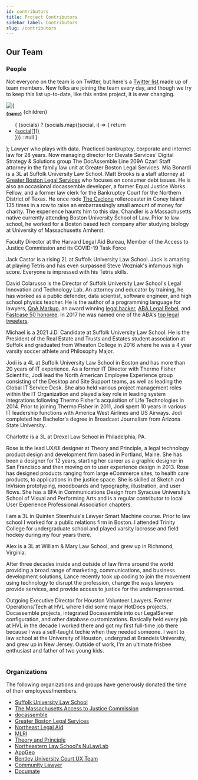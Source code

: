 ```yaml
---
id: contributors 
title: Project Contributors
sidebar_label: Contributors
slug: /contributors
---
```


## Our Team

### People 

Not everyone on the team is on Twitter, but here's a [Twitter list](https://twitter.com/i/lists/1246069325880012800?s=20) made up of team members. New folks are joining the team every day, and though we try to keep this list up-to-date, like this entire project, it is ever changing.


  <tr id={page_id}>
    <td>
      <img src={pic} alt={ name + " Profile Picture"}/>
      <br/> <sub><b><a href={"#" + page_id}>{name}</a></b></sub>
    </td>
    <td>{children}</td>
    <td>
      <ul>
        {
          (socials) ? (socials.map((social, i) => {
            return <li key={i}><a href={social[0]}>{social[1]}</a></li>
          })) : null 
        }
      </ul>
    </td>
  </tr>
);

<table>
  <tbody>
    <Contrib name="Warren Agin" pic="/img/contributors/agin.jpg" page_id="warren-agin"
        socials={[["https://twitter.com/analyticlaw", "Twitter"], ["https://www.linkedin.com/in/warren-e-agin-a50b0/", "LinkedIn"]]}>
      Lawyer who plays with data. Practiced bankruptcy, corporate and internet law for 28 years. Now managing director for Elevate Services' Digital Strategy & Solutions group
    </Contrib>
    <Contrib name="Kate Barry, The Assembly Line 209A Czar" pic="/img/contributors/robby.jpg" page_id="kate_barry">
      The DocAssemble Line 209A Czar! Staff attorney in the family law unit at Greater Boston Legal Services.
    </Contrib>
    <Contrib name="Mia Bonardi" pic="/img/contributors/bonardi.jpg" page_id="bonardi"
      socials={[["https://www.linkedin.com/in/miabonardi/", "LinkedIn"]]}>
      Mia Bonardi is a 3L at Suffolk University Law School.
    </Contrib>
    <Contrib name="Matthew Brooks" pic="/img/contributors/brooks.jpg" page_id="brooks"
      socials={[["https://www.linkedin.com/in/matthew-brooks-he-him-ab944315/", "LinkedIn"]]}>
      Matt Brooks is a staff attorney at <a href="https://www.gbls.org/">Greater Boston Legal Services</a> who focuses on consumer debt issues. He is also an occasional docassemble developer, a former Equal Justice Works Fellow, and a former law clerk for the Bankruptcy Court for the Northern District of Texas. He once rode <a href="https://en.wikipedia.org/wiki/Coney_Island_Cyclone">The Cyclone</a> rollercoaster in Coney Island 135 times in a row to raise an embarrassingly small amount of money for charity. The experience haunts him to this day.
    </Contrib>
    <Contrib name="Chandler Burnham" pic="/img/contributors/burnham.jpg" 
      page_id="burnham" socials={[["https://www.linkedin.com/in/chandler-burnham/", "LinkedIn"]]}>
      Chandler is a Massachusetts native currently attending Boston University School of Law. Prior to law school, he worked for a Boston based tech company after studying biology at University of Massachusetts Amherst.
    </Contrib>
    <Contrib name="Esme Caramello" pic="/img/contributors/robby.jpg" page_id="caramello"
      socials={[["https://hls.harvard.edu/faculty/directory/10132/Caramello", "University Listing"]]}>
      <p>Faculty Director at the Harvard Legal Aid Bureau, Member of the Access to Justice Commission and its COVID-19 Task Force</p>
    </Contrib>
    <Contrib name="Jack Castor" pic="/img/contributors/castor.jpg" page_id="castor"
      socials={[["https://www.linkedin.com/in/jcastor/", "LinkedIn"]]}>
      <p>Jack Castor is a rising 2L at Suffolk University Law School. Jack is amazing at playing Tetris and has even surpassed Steve Wozniak's infamous high score. Everyone is impressed with his Tetris skills.</p>
    </Contrib>
    <Contrib name="David Colarusso, Director of the Legal Innovation and Technology Lab, Practitioner-in-Residence" pic="/img/contributors/colarusso_1.jpg" page_id="colarusso"
      socials={[["http://www.davidcolarusso.com/", "Personal Website"], ["https://twitter.com/Colarusso", "Twitter"], ["https://www.linkedin.com/in/colarusso/", "LinkedIn"], ["https://osf.io/fya6w/", "LawArXiv"]]}>
    <p>David Colarusso is the Director of Suffolk University Law School's Legal Innovation and Technology Lab. An attorney and educator by training, he has worked as a public defender, data scientist, software engineer, and high school physics teacher. 
       He is the author of a programming language for lawyers, <a href="http://www.qnamarkup.org/">QnA Markup</a>, an award winning <a href="http://www.lawtechnologytoday.org/2014/08/aba-first-hackathon-how-a-public-defender-built-due-processr/">legal hacker</a>, 
       <a href="http://www.abajournal.com/legalrebels/article/david_colarusso_profile">ABA Legal Rebel</a>, and <a href="http://www.fastcase.com/fastcase50/?class=2016">Fastcase 50 honoree</a>. In 2017 he was named one of the ABA's <a href="http://www.abajournal.com/magazine/article/best_law_twitter_web_100">top legal tweeters</a>.</p>
    </Contrib>
    <Contrib name="Michael Cronin" pic="/img/contributors/cronin.jpg" page_id="cronin"
      socials={[["https://www.linkedin.com/in/michael-cronin-384608116", "LinkedIn"]]}>
      <p>Michael is a 2021 J.D. Candidate at Suffolk University Law School. He is the President of the Real Estate and Trusts and Estates student association at Suffolk and graduated from Wheaton College in 2016 where he was a 4 year varsity soccer athlete and Philosophy Major.</p>
    </Contrib>
    <Contrib name="Jodi Cantrell" pic="/img/contributors/cantrell.jpg" page_id="cantrell"
      socials={[["https://www.linkedin.com/in/jodi-cantrell/", "LinkedIn"]]}>
      <p>Jodi is a 4L at Suffolk University Law School in Boston and has more than 20 years of IT experience.  As a former IT Director with Thermo Fisher Scientific, Jodi lead the North American Employee Experience group consisting of the Desktop and Site Support teams, as well as leading the Global IT Service Desk. She also held various project management roles within the IT Organization and played a key role in leading system integrations following Thermo Fisher's acquisition of Life Technologies in 2014.  Prior to joining Thermo Fisher in 2011, Jodi spent 10 years in various IT leadership functions with America West Airlines and US Airways.  Jodi completed her Bachelor's degree in Broadcast Journalism from Arizona State University..</p>
    </Contrib>
    <Contrib name="Charlotte Damico" pic="/img/contributors/damico.jpg" page_id="damico"
      socials={[["https://www.linkedin.com/in/charlottedamico/", "LinkedIn"]]}>
      Charlotte is a 3L at Drexel Law School in Philadelphia, PA.
    </Contrib>
    <Contrib name="Rose Devlin" pic="/img/contributors/devlin.jpg" page_id="devlin"
      socials={[["https://www.linkedin.com/in/rosedevlin/", "LinkedIn"]]}>
      <p>Rose is the lead UX/UI designer at Theory and Principle, a legal technology product design and development firm based in Portland, Maine. She has been a designer for 12 years, starting her career as a graphic designer in San Francisco and then moving on to user experience design in 2013. Rose has designed products ranging from large eCommerce sites, to health care products, to applications in the justice space. She is skilled at Sketch and InVision prototyping, moodboards and typography, illustration, and user flows. She has a BFA in Communications Design from Syracuse University’s School of Visual and Performing Arts and is a regular contributor to local User Experience Professional Association chapters.</p>
    </Contrib>
    <Contrib name="Hadley Duncan" pic="/img/contributors/duncan.jpg" page_id="duncan"
      socials={[["https://www.linkedin.com/in/hadley-duncan-541a4364/", "LinkedIn"]]}>
      <p>I am a 3L in Quinten Steenhuis's Lawyer Smart Machine course. Prior to law school I worked for a public relations firm in Boston. I attended Trinity College for undergraduate school and played varsity lacrosse and field hockey during my four years there. </p>
    </Contrib>
    <Contrib name="Alex Faig" pic="/img/contributors/faig.jpg" page_id="faig"
      socials={[["https://www.linkedin.com/in/alex-faig-6886b282/", "LinkedIn"]]}>
			Alex is a 3L at William & Mary Law School, and grew up in Richmond, Virginia.
    </Contrib>
    <Contrib name="Lance Godard" pic="/img/contributors/godard.jpg" page_id="godard"
      socials={[["http://thegodardgroup.com/", "Personal Website"], 
                ["https://www.linkedin.com/in/lancegodard/", "LinkedIn"]]}>
      <p>After three decades inside and outside of law firms around the world providing a broad range of marketing, communications, and business development solutions, Lance recently took up coding to join the movement using technology to disrupt the profession, change the ways lawyers provide services, and provide access to justice for the underrepresented.</p>
    </Contrib>
    <Contrib name="Michael Hofrichter" pic="/img/contributors/hofrichter.jpg" page_id="hofrichter"
      socials={[["https://twitter.com/mhofrichter", "Twitter"],
        ["https://www.linkedin.com/in/michael-hofrichter-263a411/", "LinkedIn"]]}>
      <p>Outgoing Executive Director for Houston Volunteer Lawyers. Former Operations/Tech at HVL where I did some major HotDocs projects, Docassemble projects, integrated Docassemble into our LegalServer configuration, and other database customizations. Basically held every job at HVL in the decade I worked there and got my first full-time job there because I was a self-taught techie when they needed someone. I went to law school at the University of Houston, undergrad at Brandeis University, and grew up in New Jersey. Outside of work, I'm an ultimate frisbee enthusiast and father of two young kids. </p>
    </Contrib>
  </tbody>
</table>


<!--
    <a name="holt" href="doc-assembly-line/#holt" class="anchor" alt="deep link to this section" style="margin-top:15px;"></a>
    <div class="profile_wrapper"><div class="profile_pic"   url('doc-assembly-line/images/holt.jpg');background-size:200px;background-position: 0px 0px;"></div></div>
     
			<b>Abigail Holt</b></p>
    <p>UK Barrister and part-time First-Tier Tribunal Judge Oxford University - MA Jurisprudence Inns of Court School of law - Barrister-at-law Manchester University - MA Healthcare Law and Ethics Kings College, London - Post-graduate Diploma European Law Regents University, London - Diploma in Mediation and ADR  My practice at the Bar is pulmonary disease litigation, clinical negligence and all medical cases (including regulation of healthcare professionals) and general personal injury. From my judicial experience, I have knowledge of human rights, immigration, asylum and elements of EU law and international conventions.  Executive Committee of the European Circuit of the Bar (Treasurer)</p>
    <p style="text-align:right;">
      <a href="https://www.cobden.co.uk/barristers/abigail_holt/"  >Professional Website</a>
    </p>

    <a name="hughes" href="doc-assembly-line/#hughes" class="anchor" alt="deep link to this section" style="margin-top:15px;"></a>
    <div class="profile_wrapper"><div class="profile_pic"   url('doc-assembly-line/images/hughes.jpg');background-size:200px;background-position: 0px 0px;"></div></div>
     
			<b>Fionola Hughes</b></p>
    <p>Fionola is a Law and French Graduate from the National University of Ireland, Galway and Sciences Po University, France.</p>
    <p style="text-align:right;">
      <a href="https://www.linkedin.com/in/fionola-hughes-5b53701b2/"  >LinkedIn</a>
    </p>

    <a name="jackson" href="doc-assembly-line/#jackson" class="anchor" alt="deep link to this section" style="margin-top:15px;"></a>
    <div class="profile_wrapper"><div class="profile_pic"   url('doc-assembly-line/images/jackson.jpg');background-size:200px;background-position: 0px 0px;"></div></div>
     
      <b>Dan Jackson</b></p>
    <p>
      Dan Jackson directs the NuLawLab at Northeastern University School of Law, an interdisciplinary innovation laboratory working to merge creative arts and law to create new models of legal empowerment.  Dan is a 1997 graduate of Northeastern Law and a 1990 graduate of Northwestern University.  Following a postgraduate clerkship with The Hon. Hugh H. Bownes at the U.S. Court of Appeals for the First Circuit, Dan worked for 13 years with the law firm of Bingham McCutchen, ultimately serving as the firm’s director of attorney development after practicing in the employment law group.  Prior to law school, Dan worked as a designer for theater.  He continues to do so, most recently with the Provincetown Tennessee Williams Theater Festival and The Provincetown Theater.
    </p>
    <p style="text-align:right;">
      <a href="https://www.linkedin.com/in/dan-jackson-66898513/"  >LinkedIn</a>
    </p>

    <a name="macglinchey" href="doc-assembly-line/#macglinchey" class="anchor" alt="deep link to this section" style="margin-top:15px;"></a>
    <div class="profile_wrapper"><div class="profile_pic"   url('doc-assembly-line/images/macglinchey.jpg');background-size:200px;background-position: 0px 0px;"></div></div>
     
			<b>Maeve MacGlinchey</b>, DocAssembly Line Project Manager</p>
    <p>Maeve is a South African attorney and notary with four years experience in litigation and transactional law. She resigned from practice at the beginning of 2020 to pursue her interest in improving access to justice and the supply of legal services through the use of technology.</p>
    <p style="text-align:right;">
      <a href="https://twitter.com/maevemac"  >Twitter</a> |
      <a href="https://www.linkedin.com/in/maevemacglinchey/"  >LinkedIn</a>
    </p>

    <a name="michelle" href="doc-assembly-line/#michelle" class="anchor" alt="deep link to this section" style="margin-top:15px;"></a>
    <div class="profile_wrapper"><div class="profile_pic"   url('images/robby.jpg');background-size:230px;background-position: -20px 0px;"></div></div>
     
			<b>Michelle</b>, DocAssembly Line Project Manager</p>
    <p>Coder interested in creating with people, not for them.</p>
    <p style="text-align:right;">
      <a href="https://twitter.com/restless_tech"  >Twitter</a>
    </p>

    <a name="milward" href="doc-assembly-line/#milward" class="anchor" alt="deep link to this section" style="margin-top:15px;"></a>
    <div class="profile_wrapper"><div class="profile_pic"   url('https://media-exp1.licdn.com/dms/image/C4E03AQEFKWmzZPMBtw/profile-displayphoto-shrink_200_200/0?e=1599696000&v=beta&t=OrjZ-mLLcVd9ZCs-hC7xvL8dG1unZfwzLoZ5-5uFC-A');background-size:200px;background-position: 0px 0px;"></div></div>
     
			<b>Matt Milward</b></p>
    <p>Matt is a rising 2L at Suffolk University Law School.</p>
    <p style="text-align:right;">
      <a href="https://www.linkedin.com/in/matthew-milward-1a605913b/"  >LinkedIn</a>
    </p>

    <a name="lussier" href="doc-assembly-line/#lussier" class="anchor" alt="deep link to this section" style="margin-top:15px;"></a>
    <div class="profile_wrapper"><div class="profile_pic"   url('images/robby.jpg');background-size:230px;background-position: -20px 0px;"></div></div>
     
			<b>Noelle Lussier</b></p>
    <p>Fourth year evening student at Suffolk University Law School</p>


    <a name="perez" href="doc-assembly-line/#perez" class="anchor" alt="deep link to this section" style="margin-top:15px;"></a>
    <div class="profile_wrapper"><div class="profile_pic"   url('doc-assembly-line/images/perez.jpg');background-size:200px;background-position: 0px 0px;"></div></div>
     
			<b>Pablo Perez</b></p>
    <p>Right to Counsel Coordinator at the Eviction Defense Collaborative, San Francisco </p>
    <p style="text-align:right;">
      <a href="https://twitter.com/ppr1994"  >Twitter</a>
    </p>
	
    <a name="richardson" href="doc-assembly-line/#richardson" class="anchor" alt="deep link to this section" style="margin-top:15px;"></a>
    <div class="profile_wrapper"><div class="profile_pic"   url('https://raw.githubusercontent.com/SuffolkLITLab/doc-assembly-line/master/images/richardson.jpg');background-size:200px;background-position: 0px 0px;"></div></div>
     
                        <b>James Richardson</b></p>
    <p>James is a third-year law student at Suffolk University Law School.  He is a part of Suffolk's Accelerator to Practice Program and is interested in the use of technology in small firm practice.</p>
    <p style="text-align:right;">
    </p>

    <a name="rigdon" href="doc-assembly-line/#rigdon" class="anchor" alt="deep link to this section" style="margin-top:15px;"></a>
    <div class="profile_wrapper"><div class="profile_pic"   url('https://raw.githubusercontent.com/SuffolkLITLab/doc-assembly-line/master/images/rigdon.jpg');background-size:200px;background-position: 0px 0px;"></div></div>
     
                        <b>Blake Rigdon</b></p>
    <p>A rising 2L at Suffolk University Law School with an interest in civil litigation and legal technology.</p>
    <p style="text-align:right;">
      <a href="https://www.linkedin.com/in/blake-rigdon-96b899164/">LinkedIn</a>
    </p>
	
    <a name="robinson" href="doc-assembly-line/#robinson" class="anchor" alt="deep link to this section" style="margin-top:15px;"></a>
    <div class="profile_wrapper"><div class="profile_pic"   url('https://www.mlri.org/wp-content/uploads/2018/04/CarolineRobinson.jpg');background-size:200px;background-position: 0px 0px;"></div></div>
     
			<b>Caroline Robinson</b></p>
    <p>Caroline Robinson co-directs the Massachusetts Legal Aid Websites Project, and runs MassLegalHelp.org (MLH), based at Massachusetts Law Reform Institute (MLRI).  The Websites Project uses technology to increase access to justice for low-income and vulnerable Massachusetts residents. MLH is Massachusetts legal aid programs' collaborative effort to provide relevant, easy-to-read, civil legal information and tools for Massachusetts residents.  Prior to joining MLRI, she was Community Content Developer and Artimedia and InTouch Kirklees, a national prototype digital television project integrating community and official information for low income and vulnerable people, in the United Kingdom. She is a Returned Peace Corps Volunteer and has been advocating survivors of domestic violence since 1981.</p>
    <p style="text-align:right;">
      <a href="https://www.linkedin.com/in/caroline-robinson-34708a3/"  >LinkedIn</a>
    </p>

      <a name="rosenof" href="doc-assembly-line/#rosenof" class="anchor" alt="deep link to this section" style="margin-top:15px;"></a>
      <div class="profile_wrapper"><div class="profile_pic" style="background-size:195px;background-image: url('team/images/rosenof.jpg');background-position: -20px 0px;"></div></div>
       
			<b>Liza Rosenof</b>, Legal Research & Innovation Librarian</p>
      <p>Before coming to Suffolk in 2015, Liza worked as a reference librarian at the Western New England School of Law Library in Springfield, MA. While still in law school, Liza served as an articles editor on the Boston College Environmental Affairs Law Review. She also interned at the Northeastern University School of Law Library and worked part-time at the Honan-Allston branch of the Boston Public Library during library school.</p>
      <p style="text-align:right;">
        <a href="https://www.linkedin.com/in/liza-rosenof-70b1969b/"  >LinkedIn</a> |
        <a href="https://www.suffolk.edu/law/faculty-research/about-the-library/library-staff/liza-rosenof"  >University Listing</a>
      </p>


    <a name="roth" href="doc-assembly-line/#roth" class="anchor" alt="deep link to this section" style="margin-top:15px;"></a>
    <div class="profile_wrapper"><div class="profile_pic"   url('https://raw.githubusercontent.com/SuffolkLITLab/doc-assembly-line/master/images/roth.jpg');background-size:200px;background-position: 0px 0px;"></div></div>
     
			<b>Samuel Roth</b></p>
    <p>Sam is a 2L student at Suffolk University Law School having previously graduated from the University of Rochester with a B.A. in history.</p>
    <p style="text-align:right;">
      <a href="https://www.linkedin.com/in/samuel-roth-b66464113/"  >LinkedIn</a>
    </p>


    <a name="rush" href="doc-assembly-line/#rush" class="anchor" alt="deep link to this section" style="margin-top:15px;"></a>
    <div class="profile_wrapper"><div class="profile_pic"   url('https://raw.githubusercontent.com/SuffolkLITLab/doc-assembly-line/master/images/rush.jpg');background-size:200px;background-position: 0px 0px;"></div></div>
     
			<b>Melanie Rush</b></p>
    <p>Melanie Rush is a recent graduate of Brandeis University with experience in history, politics, and social justice research. She joined this awesome project through her research internship at the Massachusetts Appleseed Center for Law & Justice. Since then, Melanie has taken on the role of Research and Policy Assistant at Massachusetts Appleseed, working on policy areas including access to justice, language access, and youth homelessness. In her free time, she enjoys watching an unhealthy amount of television, baking chocolate chip cookies, dancing, and catching up on recent historical works.</p>
    <p style="text-align:right;">
      <a href="https://www.linkedin.com/in/melanie-rush-35a04a178/"  >LinkedIn</a>
    </p>


    <a name="shannon" href="doc-assembly-line/#shannon" class="anchor" alt="deep link to this section" style="margin-top:15px;"></a>
    <div class="profile_wrapper"><div class="profile_pic"   url('doc-assembly-line/images/shannon.jpg');background-size:200px;background-position: 0px 0px;"></div></div>
     
			<b>Tyler Shannon</b></p>
    <p>Tyler is a licensed architect in Massachusetts where he leads the data science and research practice of a 100-person architecture and design firm. His work overlaps areas of urban planning, housing and transportation policy, real estate and technology. Tyler is currently in the early stages of the Law School application process and is looking forward to getting more involved in the legal community. Tyler lives in the South End of Boston with his wife and cat.</p>
    <p style="text-align:right;">
      <a href="https://twitter.com/TylerShannon13"  >Twitter</a> |
      <a href="https://www.linkedin.com/in/tylershannon/"  >LinkedIn</a>
    </p>


    <a name="slomovics" href="doc-assembly-line/#slomovics" class="anchor" alt="deep link to this section" style="margin-top:15px;"></a>
    <div class="profile_wrapper"><div class="profile_pic"   url('https://raw.githubusercontent.com/SuffolkLITLab/doc-assembly-line/master/images/slomovics.jpg');background-size:200px;background-position: 0px 0px;"></div></div>
     
			<b>Michael Slomovics</b></p>
    <p>Michael is a third-year student at Yale Law School. He is from NYC where he plans on living after law school.</p>
    <p style="text-align:right;">
      <a href="https://www.linkedin.com/in/michaelslomovics/"  >LinkedIn</a>
    </p>


    <a name="Souza" href="doc-assembly-line/#Souza" class="anchor" alt="deep link to this section" style="margin-top:15px;"></a>
    <div class="profile_wrapper"><div class="profile_pic"   url('https://raw.githubusercontent.com/SuffolkLITLab/doc-assembly-line/master/images/souza.jpg');background-size:200px;background-position: 0px 0px;"></div></div>
     
			<b>Aubrie Souza</b></p>
    <p>Aubrie is a 2L at Suffolk University Law School.</p>
    <p style="text-align:right;">
      <a href="https://www.linkedin.com/in/aubriesouza/"  >LinkedIn</a>
    </p>

    <a name="steenhuis" href="doc-assembly-line/#steenhuis" class="anchor" alt="deep link to this section" style="margin-top:15px;"></a>
    <div class="profile_wrapper"><div class="profile_pic"   url('https://suffolklitlab.org/team/images/steenhuis.jpg');background-size:200px;background-position: 0px 0px;"></div></div>
     
			<b>Quinten Steenhuis</b>, Clinical Fellow, Legal Innovation and Technology Lab</p>
    <p>Quinten Steenhuis is a clinical fellow at Suffolk Univeristy Law School in their Legal Innovation and Technology Lab. Quinten has practiced housing and eviction defense law since 2008, and has been a professional programmer and web application developer since 2001. He speaks at area law schools and blogs frequently on the topic of legal technology. He works on projects addressing social justice and access to justice with technology focusing on the topic of housing and evictions. Quinten is an active member of his local community, serving as an appointed member of the City of Cambridge's Recycling Advisory Committee, serving on the Access to Justice Commission's working group on housing through the Justice for All initiative, founding a neighborhood political action group, and serving as the long-time president of a <a href="https://www.meetup.com/Scrabble-Enthusiasts-of-Boston/">Scrabble club in Somerville, MA</a>. He received his B.Sc. in Logic and Computation with an additional B.Sc. in Political Science from Carnegie Mellon University and J.D. from Cornell Law School.</p>
    <p style="text-align:right;">
      <a href="https://www.nonprofittechy.com/"  >Personal Website</a> |
      <a href="https://twitter.com/QSteenhuis"  >Twitter</a> |
      <a href="https://github.com/nonprofittechy"  >GitHub</a> |
      <a href="https://www.linkedin.com/in/quintensteenhuis/"  >LinkedIn</a>
    </p>

    <a name="sturm" href="doc-assembly-line/#sturm" class="anchor" alt="deep link to this section" style="margin-top:15px;"></a>
    <div class="profile_wrapper"><div class="profile_pic"   url('images/robby.jpg');background-size:230px;background-position: -20px 0px;"></div></div>
     
			<b>Henry Sturm</b></p>
    <p>
      I'm a 3L at Northeastern University School of Law and the resident legal design apprentice with the NuLaw Lab. Alongside NUSL's Domestic Violence Institute, I am working to help our DV Clinic rapidly respond to the COVID crisis and the likely increase in intimate partner violence during the stay-at-home period. We are doing this by using technology like the Doc Assembly Line to connect with potential clients in Dorchester, MA, which is what brought me to this project.
    </p><p>
      Most importantly, I'm a proud Texan and a pet-parent to 3 cats and 1 dog.
    </p>
    <p style="text-align:right;">
      <a href="https://www.linkedin.com/in/henry-sturm/"  >LinkedIn</a>
    </p>


    <a name="swadel" href="doc-assembly-line/#swadel" class="anchor" alt="deep link to this section" style="margin-top:15px;"></a>
    <div class="profile_wrapper"><div class="profile_pic"   url('images/robby.jpg');background-size:230px;background-position: -20px 0px;"></div></div>
     
			<b>Jason Swadel</b></p>
    <p>2L at Suffolk University Law School; Massachusetts native.</p>

    <a name="taltos" href="doc-assembly-line/#taltos" class="anchor" alt="deep link to this section" style="margin-top:15px;"></a>
    <div class="profile_wrapper"><div class="profile_pic"   url('https://raw.githubusercontent.com/SuffolkLITLab/doc-assembly-line/master/images/taltos.jpg');background-size:200px;background-position: 0px 0px;"></div></div>
     
                        <b>Nicholas Taltos</b></p>
    <p>Nick is a rising 3L at Cardozo Law School in New York. He participated in Cardozo's Mediation Clinic and is currently an Executive Editor for the ADR Competition Honor Society. His interest in Access to Justice stems from research assistance he provided for a professor writing about the necessity of Access to Justice material for pro se litigants in mediation. Nick enjoys Tai Chi, improv, and writing.</p>
    <p style="text-align:right;">
      <a href="https://www.linkedin.com/in/nicholas-taltos-17aa07179/">LinkedIn</a>
    </p>
	
    <a name="tamburino" href="doc-assembly-line/#tamburino" class="anchor" alt="deep link to this section" style="margin-top:15px;"></a>
    <div class="profile_wrapper"><div class="profile_pic"   url('https://raw.githubusercontent.com/SuffolkLITLab/doc-assembly-line/master/images/tamburino.jpg');background-size:200px;background-position: 0px 0px;"></div></div>
     
                        <b>Vincent Tamburino</b></p>
    <p>Vincent Tamburino is a 3L rising law student at Suffolk University Law School. At Suffolk, Vincent participates in the Business Law Concentration and plans to practice transactional work in New York after he graduates. A proud graduate of Syracuse University, Vincent completed the unthinkable, graduating with a triple major in Political Science, European History & Italian Language and Literature. Once Vincent graduates from Suffolk Law in 2021, he plans on returning to his home state of New York where he will be able to wear his Saquon Barkley jersey in public.</p>
    <p style="text-align:right;">
      <a href="http://www.linkedin.com/in/vincenttamburino">LinkedIn</a>
    </p>

    <a name="titcomb" href="doc-assembly-line/#titcomb" class="anchor" alt="deep link to this section" style="margin-top:15px;"></a>
    <div class="profile_wrapper"><div class="profile_pic"   url('https://raw.githubusercontent.com/SuffolkLITLab/doc-assembly-line/master/images/titcomb.jpg');background-size:200px;background-position: 0px 0px;"></div></div>
     
                        <b>Philip Titcomb</b></p>
    <p>Philip is originally from Massachusetts and currently a 2L at New York University School of Law. He previously attended Cornell University, where he studied Industrial & Labor Relations.</p>
    <p style="text-align:right;">
      <a href="https://www.linkedin.com/in/philip-titcomb/">LinkedIn</a>
    </p>
	
    <a name="vaughan" href="doc-assembly-line/#vaughan" class="anchor" alt="deep link to this section" style="margin-top:15px;"></a>
    <div class="profile_wrapper"><div class="profile_pic"   url('https://raw.githubusercontent.com/SuffolkLITLab/doc-assembly-line/master/images/sinead.jpg');background-size:200px;background-position: 0px 0px;"></div></div>
     
                        <b>Sinéad Vaughan</b></p>
    <p>Sinéad Vaughan is an International Law, Sociology and Politics graduate from the National University of Ireland, Galway and Leiden University, the Netherlands.</p>
    <p style="text-align:right;">
      <a href="https://www.linkedin.com/in/sin%C3%A9ad-vaughan-she-her-963788140/">LinkedIn</a>
    </p>

    <a name="walton" href="doc-assembly-line/#walton" class="anchor" alt="deep link to this section" style="margin-top:15px;"></a>
    <div class="profile_wrapper"><div class="profile_pic"   url('images/robby.jpg');background-size:230px;background-position: -20px 0px;"></div></div>
     
			<b>Katharine Walton</b></p>
    <p>Kat is a second-year law student at the University of Illinois School of Law. She plans to practice in Chicago after she graduates. In her free time, she enjoys reading mystery novels. </p>
    <p style="text-align:right;">
      <a href="https://www.linkedin.com/in/katharine-walton/"  >LinkedIn</a>
    </p>


    <a name="Weber" href="doc-assembly-line/#weber" class="anchor" alt="deep link to this section" style="margin-top:15px;"></a>
    <div class="profile_wrapper"><div class="profile_pic"   url('doc-assembly-line/images/weber.jpg');background-size:200px;background-position: 0px 0px;"></div></div>
     
			<b>Tyler Weber</b></p>
    <p>Tyler is a 3L at Suffolk University Law School. Prior to law school Tyler studied Public Relations at SUNY Fredonia near Buffalo, NY.</p>
    <p style="text-align:right;">
      <a href="https://www.linkedin.com/in/tyler-weber-b70159147/"  >LinkedIn</a>
    </p>

    -->

### Organizations

The following organizations and groups have generously donated the time of their employees/members.

* <a href="https://www.suffolk.edu/law"  >Suffolk University Law School</a>
* <a href="http://www.massa2j.org/a2j/"  >The Massachusetts Access to Justice Commission</a>
* <a href="https://docassemble.org/"  >docassemble</a>
* <a href="https://www.gbls.org/"  >Greater Boston Legal Services</a>
* <a href="https://www.northeastlegalaid.org/"  >Northeast Legal Aid</a>
* <a href="https://www.mlri.org/"  >MLRI</a>
* <a href="https://www.theoryandprinciple.com/"  >Theory and Principle</a>
* <a href="https://www.nulawlab.org/"  >Northeastern Law School's NuLawLab</a>
* <a href="https://www.appgeo.com/"  >AppGeo</a>
* <a href="https://www.bentley.edu/academics/graduate-programs/masters-human-factors"  >Bentley University Court UX Team</a>
* <a href="https://community.lawyer/"  >Community Lawyer</a>
* <a href="https://www.documate.org/"  >Documate</a>